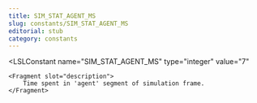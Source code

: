 ```yaml
---
title: SIM_STAT_AGENT_MS
slug: constants/SIM_STAT_AGENT_MS
editorial: stub
category: constants
---
```


<LSLConstant
	name="SIM_STAT_AGENT_MS"
	type="integer"
	value="7"
>
	<Fragment slot="description">
		Time spent in 'agent' segment of simulation frame.
	</Fragment>
</LSLConstant>

